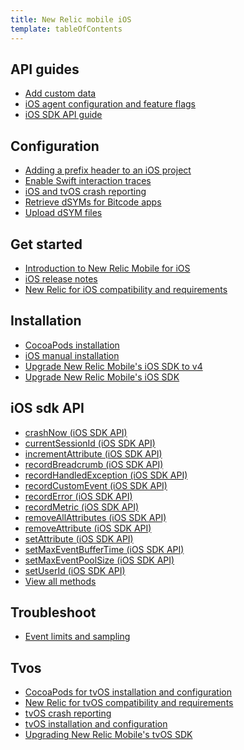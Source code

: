 ```yaml
---
title: New Relic mobile iOS
template: tableOfContents
---
```


## API guides

* [Add custom data](/docs/mobile-monitoring/new-relic-mobile-ios/api-guides/add-custom-data)
* [iOS agent configuration and feature flags](/docs/mobile-monitoring/new-relic-mobile-ios/api-guides/ios-agent-configuration-feature-flags)
* [iOS SDK API guide](/docs/mobile-monitoring/new-relic-mobile-ios/api-guides/ios-sdk-api-guide)

## Configuration

* [Adding a prefix header to an iOS project](/docs/mobile-monitoring/new-relic-mobile-ios/configuration/adding-prefix-header-ios-project)
* [Enable Swift interaction traces](/docs/mobile-monitoring/new-relic-mobile-ios/configuration/enable-swift-interaction-traces)
* [iOS and tvOS crash reporting](/docs/mobile-monitoring/new-relic-mobile-ios/configuration/ios-tvos-crash-reporting)
* [Retrieve dSYMs for Bitcode apps](/docs/mobile-monitoring/new-relic-mobile-ios/configuration/retrieve-dsyms-bitcode-apps)
* [Upload dSYM files](/docs/mobile-monitoring/new-relic-mobile-ios/configuration/upload-dsyms-bitcode-apps)

## Get started

* [Introduction to New Relic Mobile for iOS](/docs/mobile-monitoring/new-relic-mobile-ios/get-started/introduction-new-relic-mobile-ios)
* [iOS release notes](/docs/mobile-monitoring/new-relic-mobile-ios/get-started/ios-release-notes)
* [New Relic for iOS compatibility and requirements](/docs/mobile-monitoring/new-relic-mobile-ios/get-started/new-relic-ios-compatibility-requirements)

## Installation

* [CocoaPods installation](/docs/mobile-monitoring/new-relic-mobile-ios/installation/cocoapods-installation)
* [iOS manual installation](/docs/mobile-monitoring/new-relic-mobile-ios/installation/ios-manual-installation)
* [Upgrade New Relic Mobile's iOS SDK to v4](/docs/mobile-monitoring/new-relic-mobile-ios/installation/upgrade-new-relic-mobiles-ios-sdk-v4)
* [Upgrade New Relic Mobile's iOS SDK](/docs/mobile-monitoring/new-relic-mobile-ios/installation/upgrade-new-relic-mobiles-ios-sdk)

## iOS sdk API

* [crashNow (iOS SDK API)](/docs/mobile-monitoring/new-relic-mobile-ios/ios-sdk-api/crashnow-ios-sdk-api)
* [currentSessionId (iOS SDK API)](/docs/mobile-monitoring/new-relic-mobile-ios/ios-sdk-api/current-session-id)
* [incrementAttribute (iOS SDK API)](/docs/mobile-monitoring/new-relic-mobile-ios/ios-sdk-api/increment-attribute)
* [recordBreadcrumb (iOS SDK API)](/docs/mobile-monitoring/new-relic-mobile-ios/ios-sdk-api/record-breadcrumb)
* [recordHandledException (iOS SDK API)](/docs/mobile-monitoring/new-relic-mobile-ios/ios-sdk-api/record-handled-exception)
* [recordCustomEvent (iOS SDK API)](/docs/mobile-monitoring/new-relic-mobile-ios/ios-sdk-api/recordcustomevent-ios-sdk-api)
* [recordError (iOS SDK API)](/docs/mobile-monitoring/new-relic-mobile-ios/ios-sdk-api/recorderror-ios-sdk-api)
* [recordMetric (iOS SDK API)](/docs/mobile-monitoring/new-relic-mobile-ios/ios-sdk-api/recordmetric-ios-sdk-api)
* [removeAllAttributes (iOS SDK API)](/docs/mobile-monitoring/new-relic-mobile-ios/ios-sdk-api/remove-all-attributes)
* [removeAttribute (iOS SDK API)](/docs/mobile-monitoring/new-relic-mobile-ios/ios-sdk-api/remove-attribute)
* [setAttribute (iOS SDK API)](/docs/mobile-monitoring/new-relic-mobile-ios/ios-sdk-api/set-attribute)
* [setMaxEventBufferTime (iOS SDK API)](/docs/mobile-monitoring/new-relic-mobile-ios/ios-sdk-api/set-max-event-buffer-time)
* [setMaxEventPoolSize (iOS SDK API)](/docs/mobile-monitoring/new-relic-mobile-ios/ios-sdk-api/set-max-event-pool-size)
* [setUserId (iOS SDK API)](/docs/mobile-monitoring/new-relic-mobile-ios/ios-sdk-api/set-user-id)
* [View all methods](/docs/mobile-monitoring/new-relic-mobile-ios/ios-sdk-api/view-all-methods)

## Troubleshoot

* [Event limits and sampling](/docs/mobile-monitoring/new-relic-mobile-ios/troubleshoot/event-limits-sampling)

## Tvos

* [CocoaPods for tvOS installation and configuration](/docs/mobile-monitoring/new-relic-mobile-ios/tvos/cocoapods-tvos-installation-configuration)
* [New Relic for tvOS compatibility and requirements](/docs/mobile-monitoring/new-relic-mobile-ios/tvos/new-relic-tvos-compatibility-requirements)
* [tvOS crash reporting](/docs/mobile-monitoring/new-relic-mobile-ios/tvos/tvos-crash-reporting)
* [tvOS installation and configuration](/docs/mobile-monitoring/new-relic-mobile-ios/tvos/tvos-installation-configuration)
* [Upgrading New Relic Mobile's tvOS SDK](/docs/mobile-monitoring/new-relic-mobile-ios/tvos/upgrading-new-relic-mobiles-tvos-sdk)
